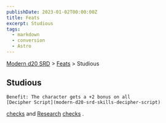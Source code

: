 ```yaml
---
publishDate: 2023-01-02T00:00:00Z
title: Feats
excerpt: Studious
tags:
  - markdown
  - conversion
  - Astro
---
```


[Modern d20 SRD](/#modernD20) > [Feats](modern-d20-srd-feats-index) > Studious

## Studious




    Benefit: The character gets a +2 bonus on all
    [Decipher Script](modern-d20-srd-skills-decipher-script)

[checks](modern-d20-srd-skills-skill-basics-php#skill-check-index)
and
[Research](modern-d20-srd-skills-research)
[checks](modern-d20-srd-skills-skill-basics-php#skill-check-index)
.
